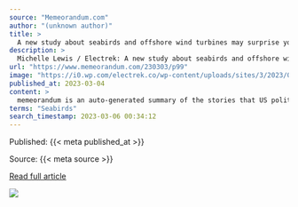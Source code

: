 ```yaml
---
source: "Memeorandum.com"
author: "(unknown author)"
title: >
  A new study about seabirds and offshore wind turbines may surprise you (Michelle Lewis/Electrek)
description: >
  Michelle Lewis / Electrek: A new study about seabirds and offshore wind turbines may surprise you — The aim of the 115-page study, which took place at Vattenfall's 11-turbine Aberdeen Offshore Wind Farm, aka the European Offshore Wind Deployment Center, was…
url: "https://www.memeorandum.com/230303/p99"
image: "https://i0.wp.com/electrek.co/wp-content/uploads/sites/3/2023/03/Vattenfall-study-gull-creative-commons.jpg?resize=1200%2C628&quality=82&strip=all&ssl=1"
published_at: 2023-03-04
content: >
  memeorandum is an auto-generated summary of the stories that US political commentators are discussing online right now.  Unlike sister sites Techmeme and Mediagazer, it is not a human-edited news out… [+72 chars]
terms: "Seabirds"
search_timestamp: 2023-03-06 00:34:12
---
```



Published: {{< meta published_at >}}


Source: {{< meta source >}}


[Read full article]({{< meta url >}}){target='_blank'}



![](`r rmarkdown::metadata$image[1]`)

